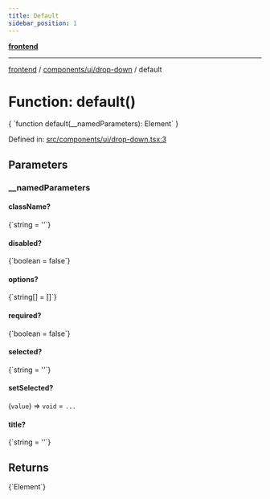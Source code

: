 ```yaml
---
title: Default
sidebar_position: 1
---
```



[**frontend**](../../../..)

***

[frontend](../../../..) / [components/ui/drop-down](..) / default

# Function: default()

<CodeBlock language="ts">
{ `function default(__namedParameters): Element` }
</CodeBlock>

Defined in: [src/components/ui/drop-down.tsx:3](https://github.com/svsticky/CommitteeClash/blob/f974faa16c13593c1cc0eea50bf89b045abdabb5/frontend/src/components/ui/drop-down.tsx#L3)

## Parameters

### \_\_namedParameters

#### className?
<CodeBlock language="ts">
{`string = ''`}
</CodeBlock>

#### disabled?
<CodeBlock language="ts">
{`boolean = false`}
</CodeBlock>

#### options?
<CodeBlock language="ts">
{`string[] = []`}
</CodeBlock>

#### required?
<CodeBlock language="ts">
{`boolean = false`}
</CodeBlock>

#### selected?
<CodeBlock language="ts">
{`string = ''`}
</CodeBlock>

#### setSelected?

(`value`) => `void` = `...`

#### title?
<CodeBlock language="ts">
{`string = ''`}
</CodeBlock>

## Returns
<CodeBlock language="ts">
{`Element`}
</CodeBlock>